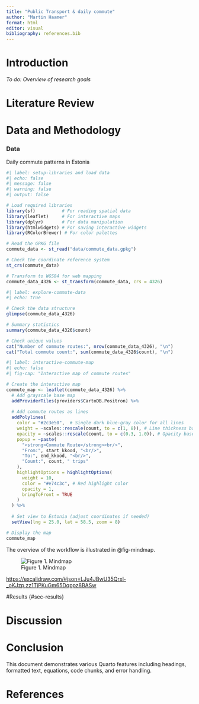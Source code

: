 ```yaml
---
title: "Public Transport & daily commute"
author: "Martin Haamer"
format: html
editor: visual
bibliography: references.bib
---
```


# Introduction {#sec-intro}

*To do:* *Overview of research goals*

# Literature Review

# Data and Methodology {#sec-methods}

### Data

Daily commute patterns in Estonia

```r
#| label: setup-libraries and load data
#| echo: false
#| message: false
#| warning: false
#| output: false

# Load required libraries
library(sf)          # For reading spatial data
library(leaflet)     # For interactive maps
library(dplyr)       # For data manipulation
library(htmlwidgets) # For saving interactive widgets
library(RColorBrewer) # For color palettes

# Read the GPKG file
commute_data <- st_read("data/commute_data.gpkg")

# Check the coordinate reference system
st_crs(commute_data)

# Transform to WGS84 for web mapping
commute_data_4326 <- st_transform(commute_data, crs = 4326)
```

```r
#| label: explore-commute-data
#| echo: true

# Check the data structure
glimpse(commute_data_4326)

# Summary statistics
summary(commute_data_4326$count)

# Check unique values
cat("Number of commute routes:", nrow(commute_data_4326), "\n")
cat("Total commute count:", sum(commute_data_4326$count), "\n")
```


```r
#| label: interactive-commute-map
#| echo: false
#| fig-cap: "Interactive map of commute routes"

# Create the interactive map
commute_map <- leaflet(commute_data_4326) %>%
  # Add grayscale base map
  addProviderTiles(providers$CartoDB.Positron) %>%
  
  # Add commute routes as lines
  addPolylines(
    color = "#2c3e50",  # Single dark blue-gray color for all lines
    weight = ~scales::rescale(count, to = c(1, 8)), # Line thickness based on count (wider range)
    opacity = ~scales::rescale(count, to = c(0.3, 1.0)), # Opacity based on count
    popup = ~paste(
      "<strong>Commute Route</strong><br/>",
      "From:", start_kkood, "<br/>",
      "To:", end_kkood, "<br/>",
      "Count:", count, " trips"
    ),
    highlightOptions = highlightOptions(
      weight = 10,
      color = "#e74c3c", # Red highlight color
      opacity = 1,
      bringToFront = TRUE
    )
  ) %>%
  
  # Set view to Estonia (adjust coordinates if needed)
  setView(lng = 25.0, lat = 58.5, zoom = 8)

# Display the map
commute_map
```

The overview of the workflow is illustrated in @fig-mindmap.

![Figure 1. Mindmap](images/clipboard-1271000031.png){#fig-mindmap}

<https://excalidraw.com/#json=LJu4JBwU35Qrxl-_oKJzp,zz1TjPKuGm65Dqppz8BASw>

#Results {#sec-results}

# Discussion {#sec-discussion}

# Conclusion

This document demonstrates various Quarto features including headings, formatted text, equations, code chunks, and error handling.

# References
